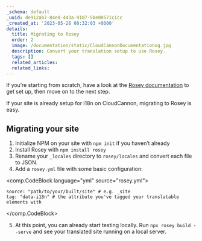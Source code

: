 ```yaml
---
_schema: default
_uuid: de912ab7-84e0-443a-9107-50e00571c1cc
_created_at: '2023-05-26 00:32:03 +0000'
details:
  title: Migrating to Rosey
  order: 2
  image: /documentation/static/CloudCannonDocumentationog.jpg
  description: Convert your translation setup to use Rosey.
  tags: []
  related_articles:
  related_links:
---
```


If you’re starting from scratch, have a look at the [Rosey documentation](https://rosey.app) to get set up, then move on to the next step.

If your site is already setup for i18n on CloudCannon, migrating to Rosey is easy. 

## Migrating your site

1. Initialize NPM on your site with `npm init` if you haven’t already
2. Install Rosey with `npm install rosey`
3. Rename your `_locales` directory to `rosey/locales` and convert each file to JSON.
4. Add a `rosey.yml` file with some basic configuration:
    
<comp.CodeBlock language="yml" source="rosey.yml">
```
source: "path/to/your/built/site" # e.g. _site
tag: "data-i18n" # the attribute you've tagged your translatable elements with
```
</comp.CodeBlock>
    
5. At this point, you can already start testing locally. Run `npx rosey build --serve` and see your translated site running on a local server.
